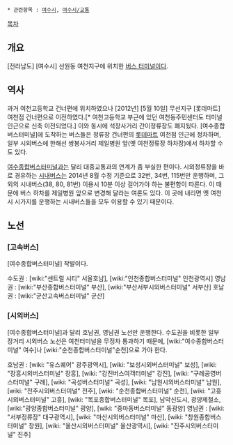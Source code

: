  * 관련항목 : [[여수시]], [[여수시/교통]]

[[목차]]
== 개요 ==
[전라남도] [여수시] 선원동 여천지구에 위치한 [[버스 터미널]]이다.

== 역사 ==
과거 여천고등학교 건너편에 위치하였으나 [2012년] [5월 10일] 무선지구 [롯데마트] 여천점 건너편으로 이전하였다.[* 여천고등학교 부근에 있던 여천동주민센터도 터미널 인근으로 신축 이전되었다.] 이와 동시에 석창사거리 간이정류장도 폐지됬다. [여수종합버스터미널]에 도착하는 버스들은 정류장 건너편의 [[롯데마트]] 여천점 인근에 정차하며, 일부 시외버스에 한해선 쌍봉사거리 제일병원 앞(옛 여천정류장 하차장)에서 하차할 수도 있다.

[[여수종합버스터미널]]과는 달리 대중교통과의 연계가 좀 부실한 편이다. 시외정류장을 바로 경유하는 [[시내버스]]는 2014년 8월 수정 기준으로 32번, 34번, 115번만 운행하며, 그 외의 시내버스(38, 80, 81번) 이용시 10분 이상 걸어가야 하는 불편함이 따른다. 이 때문에 버스 하차를 제일병원 앞으로 변경해 달라는 여론도 있다. 이 곳에 내리면 옛 여천시 시가지를 운행하는 시내버스들을 모두 이용할 수 있기 때문이다.

== 노선 ==
=== [고속버스] ===
[여수종합버스터미널] 착발이다.

수도권 : [wiki:"센트럴 시티" 서울호남], [wiki:"인천종합버스터미널" 인천광역시]
영남권 : [wiki:"부산종합버스터미널" 부산], [wiki:"부산서부시외버스터미널" 서부산]
호남권 : [wiki:"군산고속버스터미널" 군산]
=== [시외버스] ===
[여수종합버스터미널]과 달리 호남권, 영남권 노선만 운행한다. 수도권을 비롯한 일부 장거리 시외버스 노선은 여천터미널을 무정차 통과하기 때문에, [wiki:"여수종합버스터미널" 여수]나 [wiki:"순천종합버스터미널"순천]으로 가야 한다.

호남권 : [wiki: "유스퀘어" 광주광역시], [wiki: "보성시외버스터미널" 보성], [wiki: "장흥시외버스터미널" 장흥], [wiki: "강진버스여객터미널" 강진], [wiki: "구례공영버스터미널" 구례], [wiki: "곡성버스터미널" 곡성], [wiki: "남원시외버스터미널" 남원], [wiki: "전주시외버스터미널" 전주], [wiki: "순천종합버스터미널" 순천], [wiki: "고흥시외버스터미널" 고흥], [wiki: "목포종합버스터미널" 목포], 남악신도시, 광양제철소, [wiki:"광양종합버스터미널" 광양], [wiki: "중마동버스터미널" 동광양]
영남권 : [wiki: "서부정류장" 대구광역시], [wiki: "마산시외버스터미널" 마산], [wiki: "창원종합버스터미널" 창원], [wiki: "울산시외버스터미널" 울산광역시], [wiki: "진주시외버스터미널" 진주]

